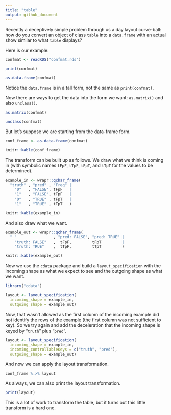 ```yaml
---
title: "table"
output: github_document
---
```


Recently a deceptively simple problem through us a day layout curve-ball: how do you convert an object of class `table` into a `data.frame` with an actual show similar to what `table` displays?

Here is our example:

```r
confmat <- readRDS("confmat.rds")

print(confmat)

as.data.frame(confmat)
```

Notice the `data.frame` is in a tall form, not the same as `print(confmat)`.

Now there are ways to get the data into the form we want: `as.matrix()` and also `unclass()`.

```r
as.matrix(confmat)

unclass(confmat)
```

But let's suppose we are starting from the data-frame form.  

```r
conf_frame <- as.data.frame(confmat)

knitr::kable(conf_frame)
```


The transform can be built up as follows.  We draw what we 
think is coming in (with symbolic names `tFpF`, `tTpF`, `tFpT`, and `tTpT` for the values to be determined).

```r
example_in <- wrapr::qchar_frame(
  "truth" , "pred" , "Freq" |
    "0"   , "FALSE", tFpF   |
    "1"   , "FALSE", tTpF   |
    "0"   , "TRUE" , tFpT   |
    "1"   , "TRUE" , tTpT   )

knitr::kable(example_in)
```

And also draw what we want.

```r
example_out <- wrapr::qchar_frame(
  "_"                , "pred: FALSE", "pred: TRUE" |
    "truth: FALSE"   ,  tFpF,         tFpT         |
    "truth: TRUE"    ,  tTpF,         tTpT         )

knitr::kable(example_out)
```

Now we use the `cdata` package and build a `layout_specification`
with the incoming shape as what we expect to see and the outgoing
shape as what we want.  

```r
library("cdata")

layout <- layout_specification(
  incoming_shape = example_in,
  outgoing_shape = example_out)
```

Now, that wasn't allowed as the first column of the incoming example did not identify the rows of the example (the first column was not sufficient to key).  So we try again and add the deceleration that the incoming shape is keyed by "`truth`" plus "`pred`".

```r
layout <- layout_specification(
  incoming_shape = example_in,
  incoming_controlTableKeys = c("truth", "pred"),
  outgoing_shape = example_out)
```

And now we can apply the layout transformation.

```r
conf_frame %.>% layout
```

As always, we can also print the layout transformation.

```r
print(layout)
```

This is a lot of work to transform the table, but it turns out this little transform is a hard one.

